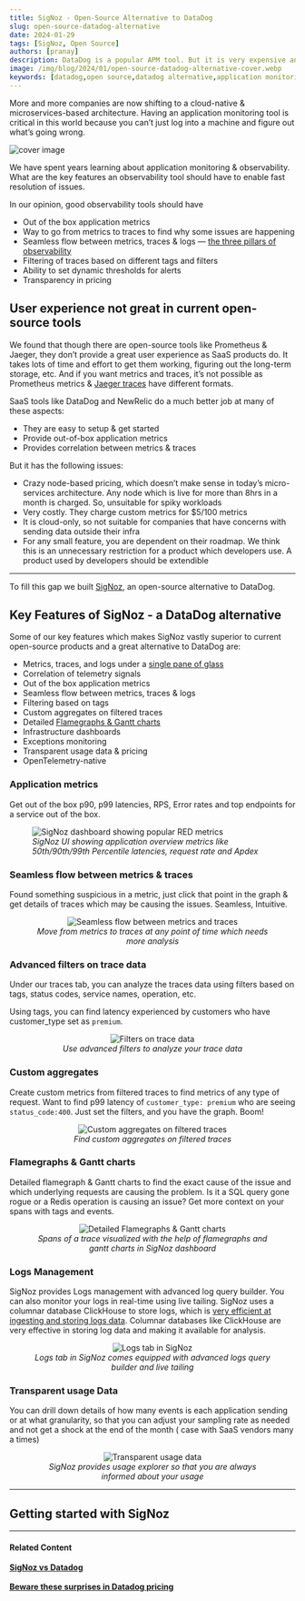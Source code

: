 ```yaml
---
title: SigNoz - Open-Source Alternative to DataDog
slug: open-source-datadog-alternative
date: 2024-01-29
tags: [SigNoz, Open Source]
authors: [pranay]
description: DataDog is a popular APM tool. But it is very expensive and opaque about its billing practices. What if you could get a SaaS like experience from an open-source APM tool....
image: /img/blog/2024/01/open-source-datadog-alternative-cover.webp
keywords: [datadog,open source,datadog alternative,application monitoring,apm tools,signoz]
---
```

<head>
  <link rel="canonical" href="https://signoz.io/blog/open-source-datadog-alternative/"/>
</head>




More and more companies are now shifting to a cloud-native & microservices-based architecture. Having an application monitoring tool is critical in this world because you can’t just log into a machine and figure out what’s going wrong.



![cover image](/img/blog/2024/01/open-source-datadog-alternative-cover.webp)

We have spent years learning about application monitoring & observability. What are the key features an observability tool should have to enable fast resolution of issues.

In our opinion, good observability tools should have

- Out of the box application metrics
- Way to go from metrics to traces to find why some issues are happening
- Seamless flow between metrics, traces & logs — [the three pillars of observability](https://signoz.io/blog/three-pillars-of-observability/)
- Filtering of traces based on different tags and filters
- Ability to set dynamic thresholds for alerts
- Transparency in pricing


## User experience not great in current open-source tools

We found that though there are open-source tools like Prometheus & Jaeger, they don’t provide a great user experience as SaaS products do. It takes lots of time and effort to get them working, figuring out the long-term storage, etc. And if you want metrics and traces, it’s not possible as Prometheus metrics & [Jaeger traces](https://signoz.io/blog/distributed-tracing-jaeger/) have different formats.

SaaS tools like DataDog and NewRelic do a much better job at many of these aspects:

- They are easy to setup & get started
- Provide out-of-box application metrics
- Provides correlation between metrics & traces

But it has the following issues:

- Crazy node-based pricing, which doesn’t make sense in today’s micro-services architecture. Any node which is live for more than 8hrs in a month is charged. So, unsuitable for spiky workloads
- Very costly. They charge custom metrics for $5/100 metrics
- It is cloud-only, so not suitable for companies that have concerns with sending data outside their infra
- For any small feature, you are dependent on their roadmap. We think this is an unnecessary restriction for a product which developers use. A product used by developers should be extendible

---

To fill this gap we built [SigNoz](https://signoz.io/), an open-source alternative to DataDog.

## Key Features of SigNoz - a DataDog alternative

Some of our key features which makes SigNoz vastly superior to current open-source products and a great alternative to DataDog are:

- Metrics, traces, and logs under a [single pane of glass](https://signoz.io/blog/single-pane-of-glass-monitoring/)
- Correlation of telemetry signals
- Out of the box application metrics
- Seamless flow between metrics, traces & logs
- Filtering based on tags
- Custom aggregates on filtered traces
- Detailed [Flamegraphs & Gantt charts](https://signoz.io/blog/flamegraphs/)
- Infrastructure dashboards
- Exceptions monitoring
- Transparent usage data & pricing
- OpenTelemetry-native

### Application metrics

Get out of the box p90, p99 latencies, RPS, Error rates and top endpoints for a service out of the box.

<figure data-zoomable>
    <img className="box-shadowed-image" src="/img/blog/common/signoz_charts_application_metrics.webp" alt="SigNoz dashboard showing popular RED metrics"/>
    <figcaption><i>SigNoz UI showing application overview metrics like 50th/90th/99th Percentile latencies, request rate and Apdex</i></figcaption>
</figure>

### Seamless flow between metrics & traces

Found something suspicious in a metric, just click that point in the graph & get details of traces which may be causing the issues. Seamless, Intuitive.

<figure data-zoomable align='center'>
    <img className="box-shadowed-image" src="/img/blog/common/application_metrics_to_traces.webp" alt="Seamless flow between metrics and traces"/>
    <figcaption><i>Move from metrics to traces at any point of time which needs more analysis</i></figcaption>
</figure>

### Advanced filters on trace data

Under our traces tab, you can analyze the traces data using filters based on tags, status codes, service names, operation, etc.

Using tags, you can find latency experienced by customers who have customer_type set as `premium`.

<figure data-zoomable align='center'>
    <img  className="box-shadowed-image" src="/img/blog/common/filters_trace_data.webp" alt="Filters on trace data"/>
    <figcaption><i>Use advanced filters to analyze your trace data</i></figcaption>
</figure>

### Custom aggregates 

Create custom metrics from filtered traces to find metrics of any type of request. Want to find p99 latency of `customer_type: premium` who are seeing `status_code:400`. Just set the filters, and you have the graph. Boom!

<figure data-zoomable align='center'>
    <img src="/img/blog/common/traces_custom_aggregates.webp" alt="Custom aggregates on filtered traces"/>
    <figcaption><i>Find custom aggregates on filtered traces</i></figcaption>
</figure>



### Flamegraphs & Gantt charts

Detailed flamegraph & Gantt charts to find the exact cause of the issue and which underlying requests are causing the problem. Is it a SQL query gone rogue or a Redis operation is causing an issue? Get more context on your spans with tags and events.

<figure data-zoomable align='center'>
    <img className="box-shadowed-image" src="/img/blog/common/signoz_flamegraphs.webp" alt="Detailed Flamegraphs & Gantt charts"/>
    <figcaption><i>Spans of a trace visualized with the help of flamegraphs and gantt charts in SigNoz dashboard</i></figcaption>
</figure>

### Logs Management

SigNoz provides Logs management with advanced log query builder. You can also monitor your logs in real-time using live tailing. SigNoz uses a columnar database ClickHouse to store logs, which is [very efficient at ingesting and storing logs data](https://signoz.io/blog/logs-performance-benchmark/). Columnar databases like ClickHouse are very effective in storing log data and making it available for analysis.

<figure data-zoomable align='center'>
    <img src="/img/blog/common/signoz_logs.webp" alt="Logs tab in SigNoz"/>
    <figcaption><i>Logs tab in SigNoz comes equipped with advanced logs query builder and live tailing</i></figcaption>
</figure>


### Transparent usage Data

You can drill down details of how many events is each application sending or at what granularity, so that you can adjust your sampling rate as needed and not get a shock at the end of the month ( case with SaaS vendors many a times)

<figure data-zoomable align='center'>
    <img className="box-shadowed-image" src="/img/blog/common/signoz_usage_explorer.webp" alt="Transparent usage data"/>
    <figcaption><i>SigNoz provides usage explorer so that you are always informed about your usage</i></figcaption>
</figure>

---

## Getting started with SigNoz

<GetStartedSigNoz />

---

#### **Related Content**

**[SigNoz vs Datadog](https://signoz.io/comparisons/signoz-vs-datadog/)**<br></br>
**[Beware these surprises in Datadog pricing](https://signoz.io/blog/datadog-pricing/)**<br></br>
